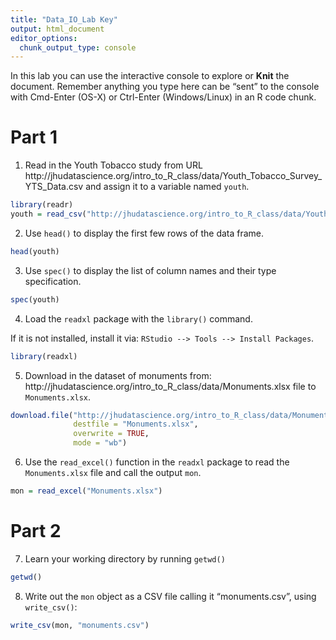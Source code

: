 ```yaml
---
title: "Data_IO_Lab Key"
output: html_document
editor_options: 
  chunk_output_type: console
---
```


In this lab you can use the interactive console to explore or **Knit** the document. 
Remember anything you type here can be "sent" to the console with Cmd-Enter (OS-X) or Ctrl-Enter (Windows/Linux) in an R code chunk.

# Part 1

1.  Read in the Youth Tobacco study from URL 
http://jhudatascience.org/intro_to_R_class/data/Youth_Tobacco_Survey_YTS_Data.csv
and assign it to a variable named `youth`. 

```r
library(readr)
youth = read_csv("http://jhudatascience.org/intro_to_R_class/data/Youth_Tobacco_Survey_YTS_Data.csv")
```

2. Use `head()` to display the first few rows of the data frame. 

```r
head(youth)
```

3. Use `spec()` to display the list of column names and their type specification. 

```r
spec(youth)
```

4. Load the `readxl` package with the `library()` command. 

If it is not installed, install it via: `RStudio --> Tools --> Install Packages`. 

```r
library(readxl)
```


5. Download in the dataset of monuments from: http://jhudatascience.org/intro_to_R_class/data/Monuments.xlsx file to `Monuments.xlsx`. 

```r
download.file("http://jhudatascience.org/intro_to_R_class/data/Monuments.xlsx",
              destfile = "Monuments.xlsx",
              overwrite = TRUE, 
              mode = "wb")
```

6. Use the `read_excel()` function in the `readxl` package to read the `Monuments.xlsx` file and call the output `mon`. 

```r
mon = read_excel("Monuments.xlsx")
```


# Part 2

7. Learn your working directory by running `getwd()`

```r
getwd()
```

8. Write out the `mon` object as a CSV file calling it "monuments.csv", using `write_csv()`:

```r
write_csv(mon, "monuments.csv")
```


